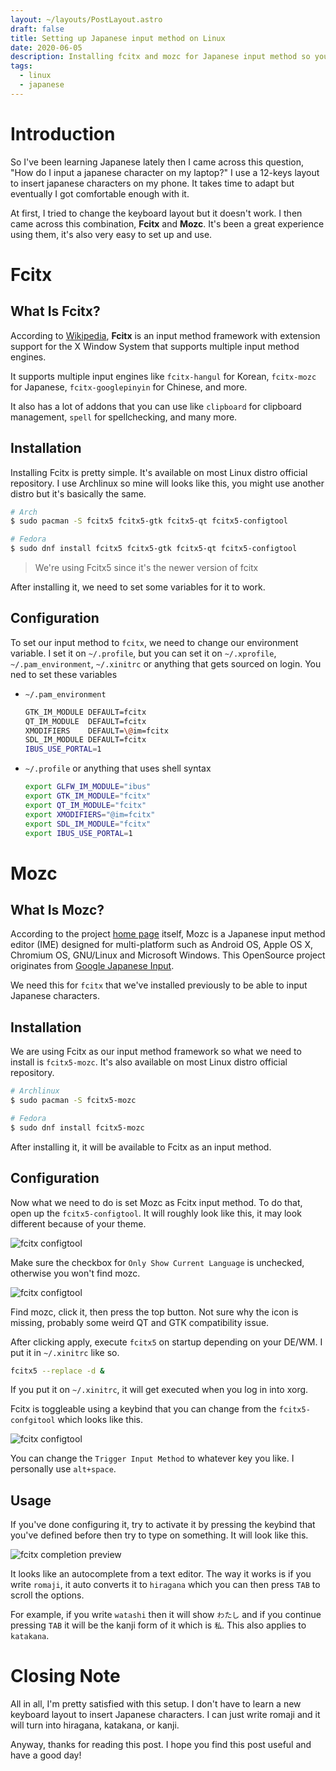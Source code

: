 ```yaml
---
layout: ~/layouts/PostLayout.astro
draft: false
title: Setting up Japanese input method on Linux
date: 2020-06-05
description: Installing fcitx and mozc for Japanese input method so you can type 日本語 on Linux
tags:
  - linux
  - japanese
---
```



# Introduction
So I've been learning Japanese lately then I came across this question, "How do I input a japanese character on my laptop?" I use a 12-keys layout to insert japanese characters on my phone. It takes time to adapt but eventually I got comfortable enough with it.

At first, I tried to change the keyboard layout but it doesn't work. I then came across this combination, **Fcitx** and **Mozc**. It's been a great experience using them, it's also very easy to set up and use.

# Fcitx
## What Is Fcitx?
According to [Wikipedia](https://en.wikipedia.org/wiki/Fcitx), **Fcitx** is an input method framework with extension support for the X Window System that supports multiple input method engines.

It supports multiple input engines like `fcitx-hangul` for Korean, `fcitx-mozc` for Japanese, `fcitx-googlepinyin` for Chinese, and more.

It also has a lot of addons that you can use like `clipboard` for clipboard management, `spell` for spellchecking, and many more.

## Installation
Installing Fcitx is pretty simple. It's available on most Linux distro official repository. I use Archlinux so mine will looks like this, you might use another distro but it's basically the same.

``` bash
# Arch
$ sudo pacman -S fcitx5 fcitx5-gtk fcitx5-qt fcitx5-configtool

# Fedora
$ sudo dnf install fcitx5 fcitx5-gtk fcitx5-qt fcitx5-configtool
```

> We're using Fcitx5 since it's the newer version of fcitx

After installing it, we need to set some variables for it to work.

## Configuration
To set our input method to `fcitx`, we need to change our environment variable.
I set it on `~/.profile`, but you can set it on `~/.xprofile`, `~/.pam_environment`, `~/.xinitrc` or anything that gets sourced on login. You ned to set these variables

- `~/.pam_environment`
    ```bash
    GTK_IM_MODULE DEFAULT=fcitx
    QT_IM_MODULE  DEFAULT=fcitx
    XMODIFIERS    DEFAULT=\@im=fcitx
    SDL_IM_MODULE DEFAULT=fcitx
    IBUS_USE_PORTAL=1
    ```

- `~/.profile` or anything that uses shell syntax
    ```bash
    export GLFW_IM_MODULE="ibus"
    export GTK_IM_MODULE="fcitx"
    export QT_IM_MODULE="fcitx"
    export XMODIFIERS="@im=fcitx"
    export SDL_IM_MODULE="fcitx"
    export IBUS_USE_PORTAL=1
    ```

# Mozc
## What Is Mozc?
According to the project [home page](https://github.com/google/mozc) itself, Mozc is a Japanese input method editor (IME) designed for multi-platform such as Android OS, Apple OS X, Chromium OS, GNU/Linux and Microsoft Windows. This OpenSource project originates from [Google Japanese Input](http://www.google.com/intl/ja/ime/).

We need this for `fcitx` that we've installed previously to be able to input Japanese characters.

## Installation
We are using Fcitx as our input method framework so what we need to install is `fcitx5-mozc`. It's also available on most Linux distro official repository.

``` bash
# Archlinux
$ sudo pacman -S fcitx5-mozc

# Fedora
$ sudo dnf install fcitx5-mozc
```

After installing it, it will be available to Fcitx as an input method.

## Configuration
Now what we need to do is set Mozc as Fcitx input method. To do that, open up the `fcitx5-configtool`. It will roughly look like this, it may look different because of your theme.

![fcitx configtool](/assets/post/japanese-input-method-on-linux/configtool-1.png)

Make sure the checkbox for `Only Show Current Language` is unchecked, otherwise you won't find mozc.

![fcitx configtool](/assets/post/japanese-input-method-on-linux/configtool-2.png)

Find mozc, click it, then press the top button. Not sure why the icon is missing, probably some weird QT and GTK compatibility issue.

After clicking apply, execute `fcitx5` on startup depending on your DE/WM. I put it in `~/.xinitrc` like so.

``` bash
fcitx5 --replace -d &
```

If you put it on `~/.xinitrc`, it will get executed when you log in into xorg.

Fcitx is toggleable using a keybind that you can change from the `fcitx5-confgitool` which looks like this.

![fcitx configtool](/assets/post/japanese-input-method-on-linux/configtool-3.png)

You can change the `Trigger Input Method` to whatever key you like. I personally use `alt+space`.

## Usage
If you've done configuring it, try to activate it by pressing the keybind that you've defined before then try to type on something. It will look like this.

![fcitx completion preview](/assets/post/japanese-input-method-on-linux/preview.png)

It looks like an autocomplete from a text editor. The way it works is if you write `romaji`, it auto converts it to `hiragana` which you can then press `TAB` to scroll the options.

For example, if you write `watashi` then it will show `わたし` and if you continue pressing `TAB` it will be the kanji form of it which is `私`. This also applies to `katakana`.

# Closing Note
All in all, I'm pretty satisfied with this setup. I don't have to learn a new keyboard layout to insert Japanese characters. I can just write romaji and it will turn into hiragana, katakana, or kanji.

Anyway, thanks for reading this post. I hope you find this post useful and have a good day!
